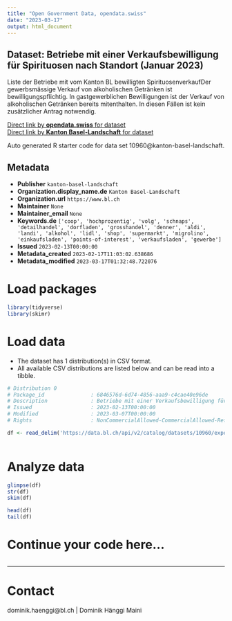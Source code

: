```yaml
---
title: "Open Government Data, opendata.swiss"
date: "2023-03-17"
output: html_document
---
```


## Dataset: Betriebe mit einer Verkaufsbewilligung für Spirituosen nach Standort (Januar 2023)

Liste der Betriebe mit vom Kanton BL bewilligten SpirituosenverkaufDer gewerbsmässige Verkauf von alkoholischen Getränken ist bewilligungspflichtig. In gastgewerblichen Bewilligungen ist der Verkauf von alkoholischen Getränken bereits mitenthalten. In diesen Fällen ist kein zusätzlicher Antrag notwendig.

[Direct link by **opendata.swiss** for dataset](https://opendata.swiss/de/dataset/betriebe-mit-einer-verkaufsbewilligung-fur-spirituosen-nach-standort-januar-2023)<br>
[Direct link by **Kanton Basel-Landschaft** for dataset](https://data.bl.ch/explore/dataset/10960/)

Auto generated R starter code for data set 10960@kanton-basel-landschaft.

## Metadata

- **Publisher** `kanton-basel-landschaft`
- **Organization.display_name.de** `Kanton Basel-Landschaft`
- **Organization.url** `https://www.bl.ch`
- **Maintainer** `None`
- **Maintainer_email** `None`
- **Keywords.de** `['coop', 'hochprozentig', 'volg', 'schnaps', 'detailhandel', 'dorfladen', 'grosshandel', 'denner', 'aldi', 'landi', 'alkohol', 'lidl', 'shop', 'supermarkt', 'migrolino', 'einkaufsladen', 'points-of-interest', 'verkaufsladen', 'gewerbe']`
- **Issued** `2023-02-13T00:00:00`
- **Metadata_created** `2023-02-17T11:03:02.638686`
- **Metadata_modified** `2023-03-17T01:32:48.722076`


# Load packages

```r

library(tidyverse)
library(skimr)

```

# Load data

-   The dataset has 1 distribution(s) in CSV format.
-   All available CSV distributions are listed below and can be read into a tibble.

```r

# Distribution 0
# Package_id               : 6846576d-6d74-4856-aaa9-c4cae40e96de
# Description              : Betriebe mit einer Verkaufsbewilligung für Spirituosen nach Standort (Januar 2023) (csv)
# Issued                   : 2023-02-13T00:00:00
# Modified                 : 2023-03-07T00:00:00
# Rights                   : NonCommercialAllowed-CommercialAllowed-ReferenceRequired

df <- read_delim('https://data.bl.ch/api/v2/catalog/datasets/10960/exports/csv')



```

# Analyze data

```r

glimpse(df)
str(df)
skim(df)

head(df)
tail(df)

```

# Continue your code here...

```r

```

------------------------------------------------------------------------

# Contact

dominik.haenggi@bl.ch | Dominik Hänggi Maini
